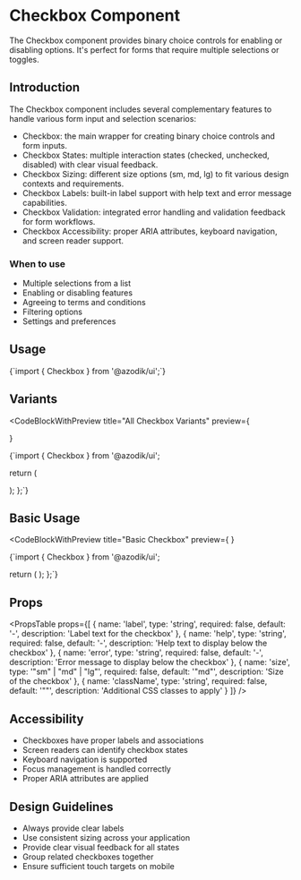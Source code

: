 
# Checkbox Component

The Checkbox component provides binary choice controls for enabling or disabling options. It's perfect for forms that require multiple selections or toggles.

## Introduction

The Checkbox component includes several complementary features to handle various form input and selection scenarios:

- Checkbox: the main wrapper for creating binary choice controls and form inputs.
- Checkbox States: multiple interaction states (checked, unchecked, disabled) with clear visual feedback.
- Checkbox Sizing: different size options (sm, md, lg) to fit various design contexts and requirements.
- Checkbox Labels: built-in label support with help text and error message capabilities.
- Checkbox Validation: integrated error handling and validation feedback for form workflows.
- Checkbox Accessibility: proper ARIA attributes, keyboard navigation, and screen reader support.

### When to use
- Multiple selections from a list
- Enabling or disabling features
- Agreeing to terms and conditions
- Filtering options
- Settings and preferences


## Usage

<CodeBlock language="tsx">
{`import { Checkbox } from '@azodik/ui';`}
</CodeBlock>

## Variants

<CodeBlockWithPreview 
  title="All Checkbox Variants"
  preview={
    <div className="flex-vertical">
      <Checkbox
        label="I agree to the terms and conditions"
      />
      <Checkbox
        label="Subscribe to newsletter"
        checked={true}
      />
      <Checkbox
        label="Disabled checkbox"
        disabled={true}
      />
    </div>
  }
>
{`import { Checkbox } from '@azodik/ui';

  return (
    <div className="flex-vertical">
      <Checkbox
        label="I agree to the terms and conditions"
        checked={false}
      />
      <Checkbox
        label="Subscribe to newsletter"
        checked={true}
      />
      <Checkbox
        label="Disabled checkbox"
        disabled={true}
      />
    </div>
  );
};`}
</CodeBlockWithPreview>

## Basic Usage

<CodeBlockWithPreview 
  title="Basic Checkbox"
  preview={
    <Checkbox
      label="I agree to the terms and conditions"
      checked={false}
    />
  }
>
{`import { Checkbox } from '@azodik/ui';

  return (
    <Checkbox
      label="I agree to the terms and conditions"
      checked={false}
    />
  );
};`}
</CodeBlockWithPreview>

## Props

<PropsTable props={[
  {
    name: 'label',
    type: 'string',
    required: false,
    default: '-',
    description: 'Label text for the checkbox'
  },
  {
    name: 'help',
    type: 'string',
    required: false,
    default: '-',
    description: 'Help text to display below the checkbox'
  },
  {
    name: 'error',
    type: 'string',
    required: false,
    default: '-',
    description: 'Error message to display below the checkbox'
  },
  {
    name: 'size',
    type: '"sm" | "md" | "lg"',
    required: false,
    default: '"md"',
    description: 'Size of the checkbox'
  },
  {
    name: 'className',
    type: 'string',
    required: false,
    default: '""',
    description: 'Additional CSS classes to apply'
  }
]} />

## Accessibility

- Checkboxes have proper labels and associations
- Screen readers can identify checkbox states
- Keyboard navigation is supported
- Focus management is handled correctly
- Proper ARIA attributes are applied

## Design Guidelines

- Always provide clear labels
- Use consistent sizing across your application
- Provide clear visual feedback for all states
- Group related checkboxes together
- Ensure sufficient touch targets on mobile
